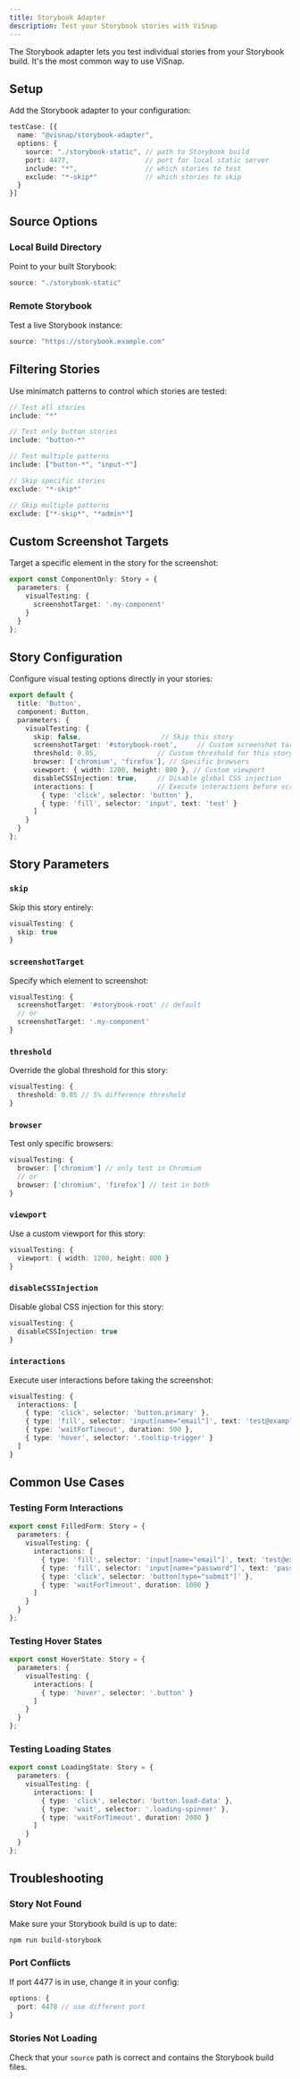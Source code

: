 ```yaml
---
title: Storybook Adapter
description: Test your Storybook stories with ViSnap
---
```


The Storybook adapter lets you test individual stories from your Storybook build. It's the most common way to use ViSnap.

## Setup

Add the Storybook adapter to your configuration:

```typescript
testCase: [{
  name: "@visnap/storybook-adapter",
  options: {
    source: "./storybook-static", // path to Storybook build
    port: 4477,                   // port for local static server
    include: "*",                 // which stories to test
    exclude: "*-skip*"            // which stories to skip
  }
}]
```

## Source Options

### Local Build Directory

Point to your built Storybook:

```typescript
source: "./storybook-static"
```

### Remote Storybook

Test a live Storybook instance:

```typescript
source: "https://storybook.example.com"
```

## Filtering Stories

Use minimatch patterns to control which stories are tested:

```typescript
// Test all stories
include: "*"

// Test only button stories
include: "button-*"

// Test multiple patterns
include: ["button-*", "input-*"]

// Skip specific stories
exclude: "*-skip*"

// Skip multiple patterns
exclude: ["*-skip*", "*admin*"]
```

## Custom Screenshot Targets

Target a specific element in the story for the screenshot:

```typescript
export const ComponentOnly: Story = {
  parameters: {
    visualTesting: {
      screenshotTarget: '.my-component'
    }
  }
};
```

## Story Configuration

Configure visual testing options directly in your stories:

```typescript
export default {
  title: 'Button',
  component: Button,
  parameters: {
    visualTesting: {
      skip: false,                    // Skip this story
      screenshotTarget: '#storybook-root',     // Custom screenshot target
      threshold: 0.05,               // Custom threshold for this story
      browser: ['chromium', 'firefox'], // Specific browsers
      viewport: { width: 1200, height: 800 }, // Custom viewport
      disableCSSInjection: true,     // Disable global CSS injection
      interactions: [                // Execute interactions before screenshot
        { type: 'click', selector: 'button' },
        { type: 'fill', selector: 'input', text: 'test' }
      ]
    }
  }
};
```

## Story Parameters

### `skip`

Skip this story entirely:

```typescript
visualTesting: {
  skip: true
}
```

### `screenshotTarget`

Specify which element to screenshot:

```typescript
visualTesting: {
  screenshotTarget: '#storybook-root' // default
  // or
  screenshotTarget: '.my-component'
}
```

### `threshold`

Override the global threshold for this story:

```typescript
visualTesting: {
  threshold: 0.05 // 5% difference threshold
}
```

### `browser`

Test only specific browsers:

```typescript
visualTesting: {
  browser: ['chromium'] // only test in Chromium
  // or
  browser: ['chromium', 'firefox'] // test in both
}
```

### `viewport`

Use a custom viewport for this story:

```typescript
visualTesting: {
  viewport: { width: 1200, height: 800 }
}
```

### `disableCSSInjection`

Disable global CSS injection for this story:

```typescript
visualTesting: {
  disableCSSInjection: true
}
```

### `interactions`

Execute user interactions before taking the screenshot:

```typescript
visualTesting: {
  interactions: [
    { type: 'click', selector: 'button.primary' },
    { type: 'fill', selector: 'input[name="email"]', text: 'test@example.com' },
    { type: 'waitForTimeout', duration: 500 },
    { type: 'hover', selector: '.tooltip-trigger' }
  ]
}
```

## Common Use Cases

### Testing Form Interactions

```typescript
export const FilledForm: Story = {
  parameters: {
    visualTesting: {
      interactions: [
        { type: 'fill', selector: 'input[name="email"]', text: 'test@example.com' },
        { type: 'fill', selector: 'input[name="password"]', text: 'password123' },
        { type: 'click', selector: 'button[type="submit"]' },
        { type: 'waitForTimeout', duration: 1000 }
      ]
    }
  }
};
```

### Testing Hover States

```typescript
export const HoverState: Story = {
  parameters: {
    visualTesting: {
      interactions: [
        { type: 'hover', selector: '.button' }
      ]
    }
  }
};
```

### Testing Loading States

```typescript
export const LoadingState: Story = {
  parameters: {
    visualTesting: {
      interactions: [
        { type: 'click', selector: 'button.load-data' },
        { type: 'wait', selector: '.loading-spinner' },
        { type: 'waitForTimeout', duration: 2000 }
      ]
    }
  }
};
```

## Troubleshooting

### Story Not Found

Make sure your Storybook build is up to date:

```npm
npm run build-storybook
```

### Port Conflicts

If port 4477 is in use, change it in your config:

```typescript
options: {
  port: 4478 // use different port
}
```

### Stories Not Loading

Check that your `source` path is correct and contains the Storybook build files.
